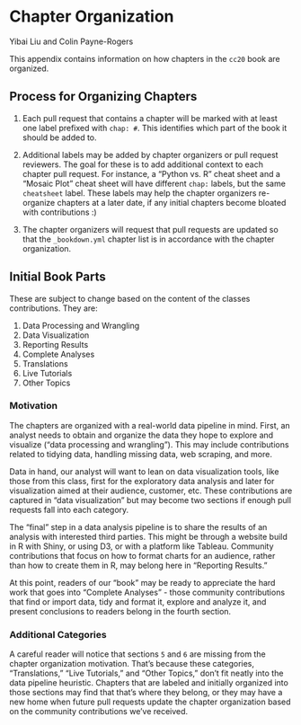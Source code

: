 # Chapter Organization

Yibai Liu and Colin Payne-Rogers

This appendix contains information on how chapters in the `cc20` book are organized.

## Process for Organizing Chapters

1. Each pull request that contains a chapter will be marked with at least one label prefixed with `chap: #`. This identifies which part of the book it should be added to.

2. Additional labels may be added by chapter organizers or pull request reviewers. The goal for these is to add additional context to each chapter pull request. For instance, a "Python vs. R" cheat sheet and a "Mosaic Plot" cheat sheet will have different `chap:` labels, but the same `cheatsheet` label. These labels may help the chapter organizers re-organize chapters at a later date, if any initial chapters become bloated with contributions :)

3. The chapter organizers will request that pull requests are updated so that the `_bookdown.yml` chapter list is in accordance with the chapter organization.

## Initial Book Parts

These are subject to change based on the content of the classes contributions. They are:

1. Data Processing and Wrangling
2. Data Visualization
3. Reporting Results
4. Complete Analyses
5. Translations
6. Live Tutorials
7. Other Topics

### Motivation

The chapters are organized with a real-world data pipeline in mind. First, an analyst needs to obtain and organize the data they hope to explore and visualize ("data processing and wrangling"). This may include contributions related to tidying data, handling missing data, web scraping, and more.

Data in hand, our analyst will want to lean on data visualization tools, like those from this class, first for the exploratory data analysis and later for visualization aimed at their audience, customer, etc. These contributions are captured in "data visualization" but may become two sections if enough pull requests fall into each category.

The "final" step in a data analysis pipeline is to share the results of an analysis with interested third parties. This might be through a website build in R with Shiny, or using D3, or with a platform like Tableau. Community contributions that focus on how to format charts for an audience, rather than how to create them in R, may belong here in "Reporting Results."

At this point, readers of our "book" may be ready to appreciate the hard work that goes into "Complete Analyses" - those community contributions that find or import data, tidy and format it, explore and analyze it, and present conclusions to readers belong in the fourth section.

### Additional Categories

A careful reader will notice that sections `5` and `6` are missing from the chapter organization motivation. That's because these categories, "Translations," "Live Tutorials," and "Other Topics," don't fit neatly into the data pipeline heuristic. Chapters that are labeled and initially organized into those sections may find that that's where they belong, or they may have a new home when future pull requests update the chapter organization based on the community contributions we've received.
